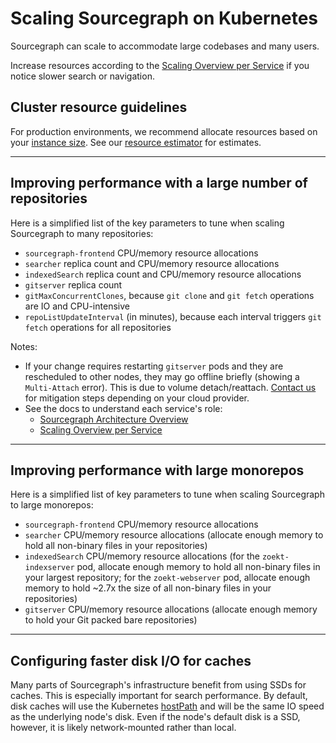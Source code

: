 # Scaling Sourcegraph on Kubernetes

Sourcegraph can scale to accommodate large codebases and many users.

Increase resources according to the [Scaling Overview per Service](/admin/deploy/scale) if you notice slower search or navigation.

## Cluster resource guidelines

For production environments, we recommend allocate resources based on your [instance size](/admin/deploy/instance-size). See our [resource estimator](/admin/deploy/resource_estimator) for estimates.

---

## Improving performance with a large number of repositories

Here is a simplified list of the key parameters to tune when scaling Sourcegraph to many repositories:

- `sourcegraph-frontend` CPU/memory resource allocations
- `searcher` replica count and CPU/memory resource allocations
- `indexedSearch` replica count and CPU/memory resource allocations
- `gitserver` replica count
- `gitMaxConcurrentClones`, because `git clone` and `git fetch` operations are IO and CPU-intensive
- `repoListUpdateInterval` (in minutes), because each interval triggers `git fetch` operations for all repositories

Notes:

- If your change requires restarting `gitserver` pods and they are rescheduled to other nodes, they may go offline briefly (showing a `Multi-Attach` error). This is due to volume detach/reattach. [Contact us](https://about.sourcegraph.com/contact/) for mitigation steps depending on your cloud provider.
- See the docs to understand each service's role:
  - [Sourcegraph Architecture Overview](https://docs-legacy.sourcegraph.com/dev/background-information/architecture)
  - [Scaling Overview per Service](/admin/deploy/scale)

---

## Improving performance with large monorepos

Here is a simplified list of key parameters to tune when scaling Sourcegraph to large monorepos:

- `sourcegraph-frontend` CPU/memory resource allocations
- `searcher` CPU/memory resource allocations (allocate enough memory to hold all non-binary files in your repositories)
- `indexedSearch` CPU/memory resource allocations (for the `zoekt-indexserver` pod, allocate enough memory to hold all non-binary files in your largest repository; for the `zoekt-webserver` pod, allocate enough memory to hold ~2.7x the size of all non-binary files in your repositories)
- `gitserver` CPU/memory resource allocations (allocate enough memory to hold your Git packed bare repositories)

---

## Configuring faster disk I/O for caches

Many parts of Sourcegraph's infrastructure benefit from using SSDs for caches. This is especially
important for search performance. By default, disk caches will use the
Kubernetes [hostPath](https://kubernetes.io/docs/concepts/storage/volumes/#hostpath) and will be the
same IO speed as the underlying node's disk. Even if the node's default disk is a SSD, however, it
is likely network-mounted rather than local.
